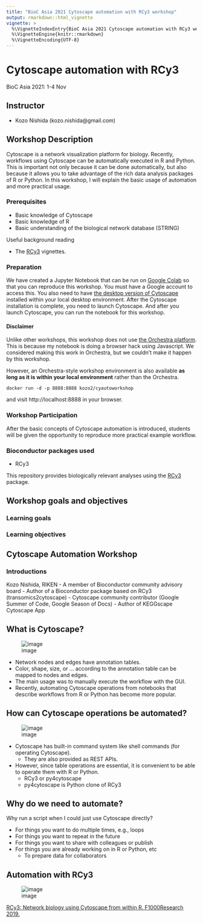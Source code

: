 ```yaml
---
title: "BioC Asia 2021 Cytoscape automation with RCy3 workshop"
output: rmarkdown::html_vignette
vignette: >
  %\VignetteIndexEntry{BioC Asia 2021 Cytoscape automation with RCy3 workshop}
  %\VignetteEngine{knitr::rmarkdown}
  %\VignetteEncoding{UTF-8}
---
```

 	
# Cytoscape automation with RCy3

BioC Asia 2021: 1-4 Nov

## Instructor

- Kozo Nishida (kozo.nishida@gmail.com)

## Workshop Description

Cytoscape is a network visualization platform for biology.
Recently, workflows using Cytoscape can be automatically executed in R and Python.
This is important not only because it can be done automatically,
but also because it allows you to take advantage of the rich data analysis packages of R or Python.
In this workshop, I will explain the basic usage of automation and more practical usage.

### Prerequisites

- Basic knowledge of Cytoscape
- Basic knowledge of R
- Basic understanding of the biological network database (STRING)

Useful background reading

- The [RCy3](https://bioconductor.org/packages/release/bioc/html/RCy3.html) vignettes.

### Preparation

We have created a Jupyter Notebook that can be run on [Google Colab](https://colab.research.google.com/) so that you can reproduce this workshop.
You must have a Google account to access this.
You also need to have [the desktop version of Cytoscape](https://cytoscape.org/download.html) installed within your local desktop environment.
After the Cytoscape installation is complete, you need to launch Cytoscape.
And after you launch Cytoscape, you can run the notebook for this workshop.

#### Disclaimer
Unlike other workshops, this workshop does not use [the Orchestra platform](http://app.orchestra.cancerdatasci.org/).
This is because my notebook is doing a browser hack using Javascript.
We considered making this work in Orchestra, but we couldn't make it happen by this workshop.

However, an Orchestra-style workshop environment is also available **as long as it is within your local environment** rather than the Orchestra.
```
docker run -d -p 8888:8888 kozo2/cyautoworkshop
```
and visit http://localhost:8888 in your browser.


### Workshop Participation

After the basic concepts of Cytoscape automation is introduced, students will be given the opportunity to reproduce more practical example workflow.

### Bioconductor packages used

- RCy3

This repository provides biologically relevant analyses using the [RCy3](https://bioconductor.org/packages/RCy3/) package.

## Workshop goals and objectives

### Learning goals

### Learning objectives

## Cytoscape Automation Workshop

### Introductions

Kozo Nishida, RIKEN
- A member of Bioconductor community advisory board
- Author of a Bioconductor package based on RCy3 (transomics2cytoscape)
- Cytoscape community contributor (Google Summer of Code, Google Season of Docs)
- Author of KEGGscape Cytoscape App

## What is Cytoscape?

![image](https://user-images.githubusercontent.com/12192/139395948-a00a68f1-64c4-4dbd-b33e-a7258a4b2e4e.png)

- Network nodes and edges have annotation tables.
- Color, shape, size, or ... according to the annotation table can be mapped to nodes and edges.
- The main usage was to manually execute the workflow with the GUI.
- Recently, automating Cytoscape operations from notebooks that describe workflows from R or Python has become more popular.

## How can Cytoscape operations be automated?

![image](https://user-images.githubusercontent.com/12192/139397677-80076550-e458-4bd4-9ab5-ba48ef6843b9.png)

- Cytoscape has built-in command system like shell commands (for operating Cytoscape).
  - They are also provided as REST APIs.
- However, since table operations are essential, it is convenient to be able to operate them with R or Python.
  - RCy3 or py4cytoscape
  - py4cytoscape is Python clone of RCy3

## Why do we need to automate?
Why run a script when I could just use Cytoscape directly?

- For things you want to do multiple times, e.g., loops
- For things you want to repeat in the future
- For things you want to share with colleagues or publish
- For things you are already working on in R or Python, etc
  - To prepare data for collaborators

## Automation with RCy3

![image](https://user-images.githubusercontent.com/12192/139400142-8a2a764b-dbbe-4e47-9d3c-d4cc07602468.png)

[RCy3: Network biology using Cytoscape from within R. F1000Research 2019.](https://f1000research.com/articles/8-1774)
